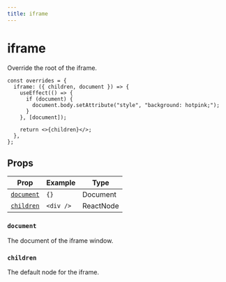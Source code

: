 ```yaml
---
title: iframe
---
```


# iframe

Override the root of the iframe.

```tsx showLineNumbers copy
const overrides = {
  iframe: ({ children, document }) => {
    useEffect(() => {
      if (document) {
        document.body.setAttribute("style", "background: hotpink;");
      }
    }, [document]);

    return <>{children}</>;
  },
};
```

## Props

| Prop                    | Example   | Type      |
| ----------------------- | --------- | --------- |
| [`document`](#document) | `{}`      | Document  |
| [`children`](#children) | `<div />` | ReactNode |

### `document`

The document of the iframe window.

### `children`

The default node for the iframe.
